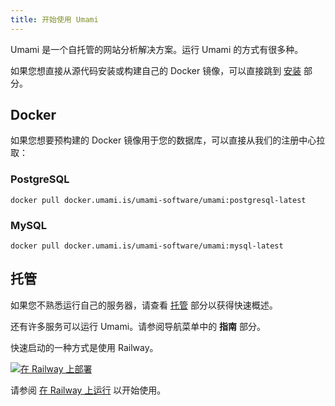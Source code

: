 ```yaml
---
title: 开始使用 Umami
---
```


Umami 是一个自托管的网站分析解决方案。运行 Umami 的方式有很多种。

如果您想直接从源代码安装或构建自己的 Docker 镜像，可以直接跳到 [安装](/docs/install) 部分。

## Docker

如果您想要预构建的 Docker 镜像用于您的数据库，可以直接从我们的注册中心拉取：

### PostgreSQL

```shell
docker pull docker.umami.is/umami-software/umami:postgresql-latest
```

### MySQL

```shell
docker pull docker.umami.is/umami-software/umami:mysql-latest
```

## 托管

如果您不熟悉运行自己的服务器，请查看 [托管](/docs/guides/hosting) 部分以获得快速概述。

还有许多服务可以运行 Umami。请参阅导航菜单中的 **指南** 部分。

快速启动的一种方式是使用 Railway。

[![在 Railway 上部署](https://railway.app/button.svg)](https://railway.app/new/template/umami-analytics)

请参阅 [在 Railway 上运行](/docs/running-on-railway) 以开始使用。